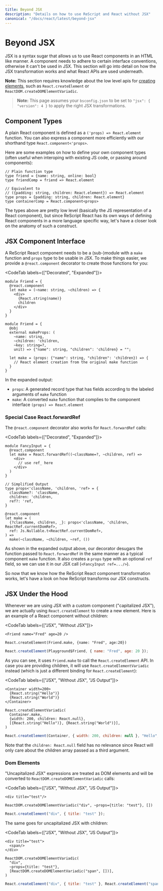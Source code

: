 ```yaml
---
title: Beyond JSX
description: "Details on how to use ReScript and React without JSX"
canonical: "/docs/react/latest/beyond-jsx"
---
```


# Beyond JSX

<Intro>

JSX is a syntax sugar that allows us to use React components in an HTML like manner. A component needs to adhere to certain interface conventions, otherwise it can't be used in JSX. This section will go into detail on how the JSX transformation works and what React APIs are used underneath.

</Intro>

**Note:** This section requires knowledge about the low level apis for [creating elements](./elements-and-jsx#creating-elements-from-component-functions), such as `React.createElement` or `ReactDOM.createDOMElementVariadic`.

> **Note:** This page assumes your `bsconfig.json` to be set to `"jsx": { "version": 4 }` to apply the right JSX transformations. 

## Component Types

A plain React component is defined as a `('props) => React.element` function. You can also express a component more efficiently with our shorthand type `React.component<'props>`. 

Here are some examples on how to define your own component types (often useful when interoping with existing JS code, or passing around components):

```res
// Plain function type
type friend = {name: string, online: bool}
type friendComp = friend => React.element

// Equivalent to
// ({padding: string, children: React.element}) => React.element
type props = {padding: string, children: React.element}
type containerComp = React.component<props>
```
The types above are pretty low level (basically the JS representation of a React component), but since ReScript React has its own ways of defining React components in a more language specific way, let's have a closer look on the anatomy of such a construct.

## JSX Component Interface

A ReScript React component needs to be a (sub-)module with a `make` function and `props` type to be usable in JSX. To make things easier, we provide a `@react.component` decorator to create those functions for you:

<CodeTab labels={["Decorated", "Expanded"]}>

```res
module Friend = {
  @react.component
  let make = (~name: string, ~children) => {
    <div>
      {React.string(name)}
      children
    </div>
  }
}
```
```res
module Friend = {
  @obj
  external makeProps: (
    ~name: string,
    ~children: 'children,
    ~key: string=?,
    unit) => {"name": string, "children": 'children} = "";

  let make = (props: {"name": string, "children": 'children}) => {
    // React element creation from the original make function
  }
}
```

</CodeTab>

In the expanded output:

- `props`: A generated record type that has fields according to the labeled arguments of `make` function
- `make`: A converted `make` function that complies to the component interface `(props) => React.element`

### Special Case React.forwardRef

The `@react.component` decorator also works for `React.forwardRef` calls:


<CodeTab labels={["Decorated", "Expanded"]}>

```res
module FancyInput = {
  @react.component
  let make = React.forwardRef((~className=?, ~children, ref) =>
    <div>
      // use ref_ here
    </div>
  )
}
```

```res
// Simplified Output
type props<'className, 'children, 'ref> = {
  className?: 'className,
  children: 'children,
  ref?: 'ref,
}

@react.component
let make = (
  {?className, children, _}: props<'className, 'children, ReactRef.currentDomRef>,
  ref: Js.Nullable.t<ReactRef.currentDomRef>,
) =>
  make(~className, ~children, ~ref, ())
```

</CodeTab>

As shown in the expanded output above, our decorator desugars the function passed to `React.forwardRef` in the same manner as a typical component `make` function. It also creates a `props` type with an optional `ref` field, so we can use it in our JSX call (`<FancyInput ref=.../>`).

So now that we know how the ReScript React component transformation works, let's have a look on how ReScript transforms our JSX constructs.

## JSX Under the Hood

Whenever we are using JSX with a custom component ("capitalized JSX"), we are actually using `React.createElement` to create a new element. Here is an example of a React component without children: 

<CodeTab labels={["JSX", "Without JSX"]}>

```res
<Friend name="Fred" age=20 />
```
```res
React.createElement(Friend.make, {name: "Fred", age:20})
```
```js
React.createElement(Playground$Friend, { name: "Fred", age: 20 });
```

</CodeTab>

As you can see, it uses `Friend.make` to call the `React.createElement` API. In case you are providing children, it will use `React.createElementVariadic` instead (which is just a different binding for `React.createElement`):

<CodeTab labels={["JSX", "Without JSX", "JS Output"]}>

```res
<Container width=200>
  {React.string("Hello")}
  {React.string("World")}
</Container>
```

```res
React.createElementVariadic(
  Container.make,
  {width: 200, children: React.null},
  [{React.string("Hello")}, {React.string("World")}],
)
```

```js
React.createElement(Container, { width: 200, children: null }, "Hello", "World");
```

</CodeTab>

Note that the `children: React.null` field has no relevance since React will only care about the children array passed as a third argument.


### Dom Elements

"Uncapitalized JSX" expressions are treated as DOM elements and will be converted to `ReactDOM.createDOMElementVariadic` calls: 

<CodeTab labels={["JSX", "Without JSX", "JS Output"]}>

```res
<div title="test"/>
```

```res
ReactDOM.createDOMElementVariadic("div", ~props={title: "test"}, [])
```

```js
React.createElement("div", { title: "test" });
```

</CodeTab>

The same goes for uncapitalized JSX with children:

<CodeTab labels={["JSX", "Without JSX", "JS Output"]}>

```res
<div title="test">
  <span/>
</div>
```

```res
ReactDOM.createDOMElementVariadic(
  "div",
  ~props={title: "test"},
  [ReactDOM.createDOMElementVariadic("span", [])],
)
```

```js
React.createElement("div", { title: "test" }, React.createElement("span", undefined));
```

</CodeTab>
